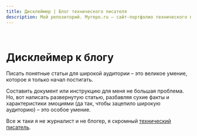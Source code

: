 ```yaml
---
title: Дисклеймер | Блог технического писателя
description: Мой репозиторий. Myrepo.ru – сайт-портфолио технического писателя
---
```


<br />

# Дисклеймер к блогу

Писать понятные статьи для широкой аудитории – это великое умение, которое я только начал постигать. 

Составить документ или инструкцию для меня не большая проблема. Но, вот написать развернутую статью, разбавляя сухие факты и характеристики эмоциями (да так, чтобы зацепило широкую аудиторию) – это особое умение. 

Все ж таки я не журналист и не блогер, я скромный [технический писатель](../about).